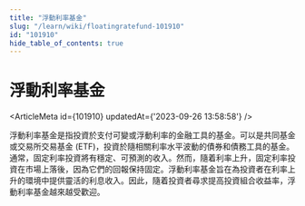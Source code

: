 ```yaml
---
title: "浮動利率基金"
slug: "/learn/wiki/floatingratefund-101910"
id: "101910"
hide_table_of_contents: true
---
```



# 浮動利率基金

<ArticleMeta id={101910} updatedAt={'2023-09-26 13:58:58'} />
<div className='border-solid border-b border-t-0 my-4 border-[var(--ifm-color-gray-300)]' />

浮動利率基金是指投資於支付可變或浮動利率的金融工具的基金。可以是共同基金或交易所交易基金 (ETF)，投資於隨相關利率水平波動的債券和債務工具的基金。通常，固定利率投資將有穩定、可預測的收入。然而，隨着利率上升，固定利率投資在市場上落後，因為它們的回報保持固定。浮動利率基金旨在為投資者在利率上升的環境中提供靈活的利息收入。因此，隨着投資者尋求提高投資組合收益率，浮動利率基金越來越受歡迎。
